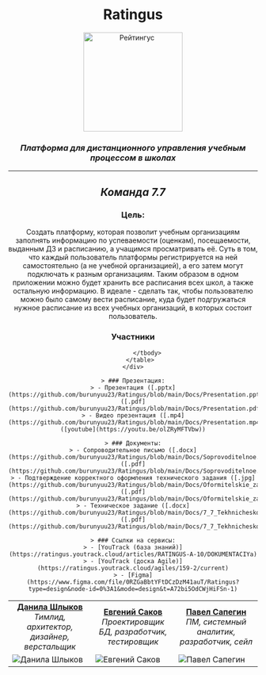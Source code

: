 
<Meta title="Главная страница проекта &quot;Рейтингус&quot;"/>

<div>
    <div align="center">
        <h1>Ratingus</h1>
        <img src="https://avatars.githubusercontent.com/u/165987745?s=128&v=4" height="200" alt="Рейтингус"/>
        <figcaption><h3><i>Платформа для дистанционного управления учебным процессом в школах</i></h3></figcaption>
        <hr/>
        <h2><i>Команда 7.7</i></h2>
        <h3>Цель:</h3>
        <p>
            Создать платформу, которая позволит учебным организациям заполнять информацию по успеваемости (оценкам), посещаемости, выданным ДЗ и
            расписанию, а учащимся просматривать её. Суть в том, что каждый пользователь платформы регистрируется на ней самостоятельно (а не учебной
            организацией), а его затем могут подключать к разным организациям. Таким образом в одном приложении можно будет хранить все расписания
            всех школ, а также остальную информацию. В идеале - сделать так, чтобы пользователю можно было самому вести расписание, куда будет
            подгружаться нужное расписание из всех учебных организаций, в которых состоит пользователь.
        </p>
        <table align="center">
            <thead>
                <h3>Участники</h3>
            </thead>
            <tbody>
            <tr>
                <td align="center">
                    <div><b><a href="https://github.com/burunyuu23">Данила Шлыков</a></b></div>
                    <i>Тимлид, архитектор, дизайнер,
                        верстальщик</i>
                </td>
                <td align="center">
                    <div><b><a href="https://github.com/PiPuKaPRo">Евгений Саков</a></b></div>
                    <i>Проектировщик БД, разработчик,
                        тестировщик</i>
                </td>
                <td align="center">
                    <div><b><a href="https://github.com/SapeginPavel">Павел Сапегин</a></b></div>
                    <i>ПМ, системный аналитик, разработчик, сейл</i>
                </td>
            </tr>
            <tr>
                <td width="33.33%" height="33.33%">
                    <img
                        src="https://sun9-23.userapi.com/impg/8FyDqZmTrA4AY_DROvuleQKRWr3SuSnXAaiyHw/3n62_OzeJ-Y.jpg?size=942x942&quality=96&sign=0dcc9e803f9e3540b1cbdde346020e0b&type=album"
                        alt="Данила Шлыков"/>
                </td>
                <td width="33.33%" height="33.33%">
                    <img src="https://avatars.githubusercontent.com/u/91192469" alt="Евгений Саков"/>
                </td>
                <td width="33.33%" height="33.33%">
                    <img src="https://avatars.githubusercontent.com/u/112646457" alt="Павел Сапегин"/>
                </td>
            </tr>

            </tbody>
        </table>
    </div>

    > ### Презентация:
    > - Презентация ([.pptx](https://github.com/burunyuu23/Ratingus/blob/main/Docs/Presentation.pptx)) ([.pdf](https://github.com/burunyuu23/Ratingus/blob/main/Docs/Presentation.pdf))
    > - Видео презентация ([.mp4](https://github.com/burunyuu23/Ratingus/blob/main/Docs/Presentation.mp4)) ([youtube](https://youtu.be/olZRyMFTVbw))

    > ### Документы:
    > - Сопроводительное письмо ([.docx](https://github.com/burunyuu23/Ratingus/blob/main/Docs/Soprovoditelnoe.docx)) ([.pdf](https://github.com/burunyuu23/Ratingus/blob/main/Docs/Soprovoditelnoe.pdf))
    > - Подтверждение корректного оформления технического задания ([.jpg](https://github.com/burunyuu23/Ratingus/blob/main/Docs/Oformitelskie_zadachi.jpg)) ([.pdf](https://github.com/burunyuu23/Ratingus/blob/main/Docs/Oformitelskie_zadachi.pdf))
    > - Техническое задание ([.docx](https://github.com/burunyuu23/Ratingus/blob/main/Docs/7_7_Tekhnicheskoe_zadanie.docx)) ([.pdf](https://github.com/burunyuu23/Ratingus/blob/main/Docs/7_7_Tekhnicheskoe_zadanie.pdf))

    > ### Ссылки на сервисы:
    > - [YouTrack (база знаний)](https://ratingus.youtrack.cloud/articles/RATINGUS-A-10/DOKUMENTACIYa)
    > - [YouTrack (доска Agile)](https://ratingus.youtrack.cloud/agiles/159-2/current)
    > - [Figma](https://www.figma.com/file/0RZGaBbtYFtDCzDzM41auT/Ratingus?type=design&node-id=0%3A1&mode=design&t=A72bi5OdCWjHiFSn-1)
</div>
